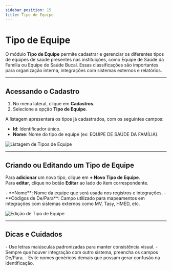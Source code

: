```yaml
---
sidebar_position: 15
title: Tipo de Equipe
---
```



# Tipo de Equipe

O módulo **Tipo de Equipe** permite cadastrar e gerenciar os diferentes tipos de equipes de saúde presentes nas instituições, como Equipe de Saúde da Família ou Equipe de Saúde Bucal. Essas classificações são importantes para organização interna, integrações com sistemas externos e relatórios.

---

## Acessando o Cadastro

1. No menu lateral, clique em **Cadastros**.
2. Selecione a opção **Tipo de Equipe**.

A listagem apresentará os tipos já cadastrados, com os seguintes campos:

- **Id**: Identificador único.
- **Nome**: Nome do tipo de equipe (ex: EQUIPE DE SAÚDE DA FAMÍLIA).

![Listagem de Tipos de Equipe](/img/lista_tipo_equipe.png)

---

## Criando ou Editando um Tipo de Equipe

Para **adicionar** um novo tipo, clique em **+ Novo Tipo de Equipe**.  
Para **editar**, clique no botão **Editar** ao lado do item correspondente.

<Admonition type="info" title="Campos de Cadastro">
- **Nome**: Nome da equipe que será usada nos registros e integrações.
- **Códigos de De/Para**: Campo utilizado para mapeamentos em integrações com sistemas externos como MV, Tasy, HMED, etc.
</Admonition>

![Edição de Tipo de Equipe](/img/edit_tipo_equipe.png)

---

## Dicas e Cuidados

<Admonition type="tip" title="Boas Práticas">
- Use letras maiúsculas padronizadas para manter consistência visual.
- Sempre que houver integração com outro sistema, preencha os campos De/Para.
- Evite nomes genéricos demais que possam gerar confusão na identificação.
</Admonition>
